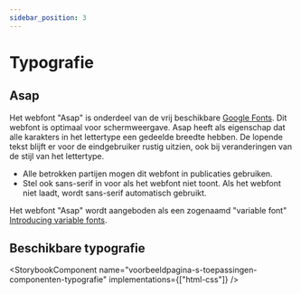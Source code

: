 ```yaml
---
sidebar_position: 3
---
```



# Typografie

## Asap

Het webfont "Asap" is onderdeel van de vrij beschikbare [Google Fonts](https://fonts.google.com/specimen/Asap). Dit webfont is optimaal voor schermweergave. Asap heeft als eigenschap dat alle karakters in het lettertype een gedeelde breedte hebben. De lopende tekst blijft er voor de eindgebruiker rustig uitzien, ook bij veranderingen van de stijl van het lettertype.

- Alle betrokken partijen mogen dit webfont in publicaties gebruiken.
- Stel ook sans-serif in voor als het webfont niet toont. Als het webfont niet laadt, wordt sans-serif automatisch gebruikt.

Het webfont "Asap" wordt aangeboden als een zogenaamd "variable font" [Introducing variable fonts](https://fonts.google.com/knowledge/introducing_type/introducing_variable_fonts).

## Beschikbare typografie

<StorybookComponent name="voorbeeldpagina-s-toepassingen-componenten-typografie" implementations={["html-css"]} />
